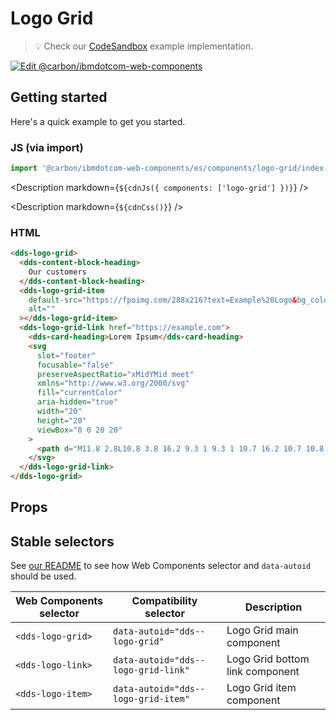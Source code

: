 



# Logo Grid

> 💡 Check our
> [CodeSandbox](https://githubbox.com/carbon-design-system/carbon-for-ibm-dotcom/tree/master/packages/web-components/examples/codesandbox/components/logo-grid)
> example implementation.

[![Edit @carbon/ibmdotcom-web-components](https://codesandbox.io/static/img/play-codesandbox.svg)](https://githubbox.com/carbon-design-system/carbon-for-ibm-dotcom/tree/master/packages/web-components/examples/codesandbox/components/logo-grid)

## Getting started

Here's a quick example to get you started.

### JS (via import)

```javascript
import '@carbon/ibmdotcom-web-components/es/components/logo-grid/index.js';
```

<Description markdown={`${cdnJs({ components: ['logo-grid'] })}`} />

<Description markdown={`${cdnCss()}`} />

### HTML

```html
<dds-logo-grid>
  <dds-content-block-heading>
    Our customers
  </dds-content-block-heading>
  <dds-logo-grid-item
    default-src="https://fpoimg.com/288x216?text=Example%20Logo&bg_color=ee5396&text_color=161616"
    alt=""
  ></dds-logo-grid-item>
  <dds-logo-grid-link href="https://example.com">
    <dds-card-heading>Lorem Ipsum</dds-card-heading>
    <svg
      slot="footer"
      focusable="false"
      preserveAspectRatio="xMidYMid meet"
      xmlns="http://www.w3.org/2000/svg"
      fill="currentColor"
      aria-hidden="true"
      width="20"
      height="20"
      viewBox="0 0 20 20"
    >
      <path d="M11.8 2.8L10.8 3.8 16.2 9.3 1 9.3 1 10.7 16.2 10.7 10.8 16.2 11.8 17.2 19 10z"></path>
    </svg>
  </dds-logo-grid-link>
</dds-logo-grid>
```

## Props

<Props of="dds-logo-grid" />

## Stable selectors

See [our README](https://github.com/carbon-design-system/carbon-for-ibm-dotcom/tree/master/packages/web-components#stable-selectors-for-analytics-and-integratione2e-testing-in-web-components) to see how Web Components selector and `data-autoid` should be used.

| Web Components selector | Compatibility selector              | Description                     |
| ----------------------- | ----------------------------------- | ------------------------------- |
| `<dds-logo-grid>`       | `data-autoid="dds--logo-grid"`      | Logo Grid main component        |
| `<dds-logo-link>`       | `data-autoid="dds--logo-grid-link"` | Logo Grid bottom link component |
| `<dds-logo-item>`       | `data-autoid="dds--logo-grid-item"` | Logo Grid item component        |

<Description markdown={contributing} />
